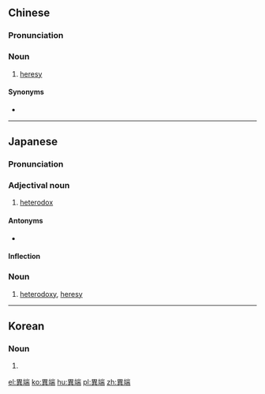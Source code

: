 {{also|异端}}
==Chinese==
{{zh-forms|s=异端}}

===Pronunciation===
{{zh-pron
|m=yìduān
|c=ji6 dyun1
|h=pfs=yi-tôn
|mn=qz,tw,xm,zz:ī-toan/twv,xm,zz:īⁿ-toan
|cat=n
}}

===Noun===
{{zh-noun}}

# [[heresy]] {{gloss|dissension from religious dogma}}

====Synonyms====
* {{zh-l|異教}}

{{zh-cat|Religion}}

----

==Japanese==
{{ja-kanjitab|い|たん|yomi=o}}

===Pronunciation===
{{ja-pron|いたん|y=o}}

===Adjectival noun===
{{ja-adj|いたん|decl=な}}

# [[heterodox]]

====Antonyms====
* {{ja-r|正統|せいとう|gloss=[[orthodox]]}}

====Inflection====
{{ja-na|異端|いたん|itan}}

===Noun===
{{ja-noun|いたん}}

# [[heterodoxy]], [[heresy]] {{gloss|dissension from religious dogma}}

----

==Korean==
{{ko-hanjatab}}

===Noun===
{{ko-noun|hj|hangeul=이단}}

# {{hanja form of|이단|[[heresy]] {{gloss|dissension from religious dogma}}}}

[[el:異端]]
[[ko:異端]]
[[hu:異端]]
[[pl:異端]]
[[zh:異端]]